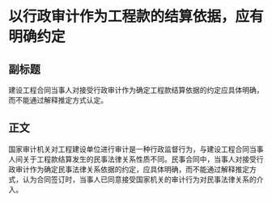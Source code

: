 # 以行政审计作为工程款的结算依据，应有明确约定
## 副标题
建设工程合同当事人对接受行政审计作为确定工程款结算依据的约定应具体明确，而不能通过解释推定方式认定。
## 正文
国家审计机关对工程建设单位进行审计是一种行政监督行为，与建设工程合同当事人间关于工程款结算发生的民事法律关系性质不同。民事合同中，当事人对接受行政审计作为确定民事法律关系依据的约定，应具体明确，而不能通过解释推定方式，认为合同签订时，当事人已同意接受国家机关的审计行为对民事法律关系的介入。